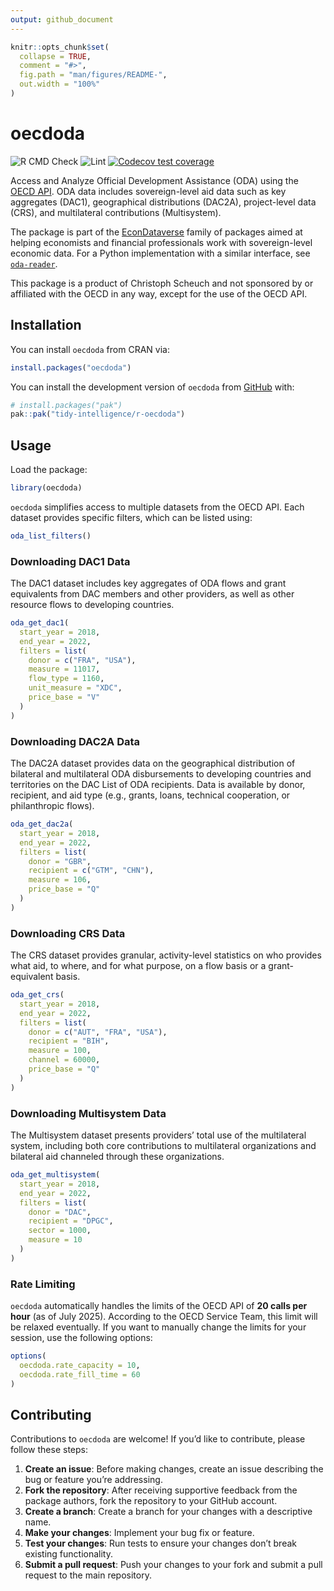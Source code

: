 ```yaml
---
output: github_document
---
```


<!-- README.md is generated from README.Rmd. Please edit that file -->

```r
knitr::opts_chunk$set(
  collapse = TRUE,
  comment = "#>",
  fig.path = "man/figures/README-",
  out.width = "100%"
)
```

# oecdoda

<!-- badges: start -->
![R CMD Check](https://github.com/tidy-intelligence/r-oecdoda/actions/workflows/R-CMD-check.yaml/badge.svg)
![Lint](https://github.com/tidy-intelligence/r-oecdoda/actions/workflows/lint.yaml/badge.svg)
[![Codecov test coverage](https://codecov.io/gh/tidy-intelligence/r-oecdoda/graph/badge.svg)](https://app.codecov.io/gh/tidy-intelligence/r-oecdoda)
<!-- badges: end -->

Access and Analyze Official Development Assistance (ODA) using the [OECD API](https://gitlab.algobank.oecd.org/public-documentation/dotstat-migration/-/raw/main/OECD_Data_API_documentation.pdf). ODA data includes sovereign-level aid data such as key aggregates (DAC1), geographical distributions (DAC2A), project-level data (CRS), and multilateral contributions (Multisystem).

The package is part of the [EconDataverse](https://www.econdataverse.org/) family of packages aimed at helping economists and financial professionals work with sovereign-level economic data. For a Python implementation with a similar interface, see [`oda-reader`](https://github.com/ONEcampaign/oda_reader). 

This package is a product of Christoph Scheuch and not sponsored by or affiliated with the OECD in any way, except for the use of the OECD API.

## Installation

You can install `oecdoda` from CRAN via:

``` r
install.packages("oecdoda")
```

You can install the development version of `oecdoda` from [GitHub](https://github.com/tidy-intelligence/r-oecdoda) with:

``` r
# install.packages("pak")
pak::pak("tidy-intelligence/r-oecdoda")
```

## Usage

Load the package:

```r
library(oecdoda)
```

`oecdoda` simplifies access to multiple datasets from the OECD API. Each dataset provides specific filters, which can be listed using:

```r
oda_list_filters()
```

### Downloading DAC1 Data

The DAC1 dataset includes key aggregates of ODA flows and grant equivalents from DAC members and other providers, as well as other resource flows to developing countries.

```r
oda_get_dac1(
  start_year = 2018,
  end_year = 2022,
  filters = list(
    donor = c("FRA", "USA"),
    measure = 11017,
    flow_type = 1160,
    unit_measure = "XDC",
    price_base = "V"
  )
)
```

### Downloading DAC2A Data

The DAC2A dataset provides data on the geographical distribution of bilateral and multilateral ODA disbursements to developing countries and territories on the DAC List of ODA recipients. Data is available by donor, recipient, and aid type (e.g., grants, loans, technical cooperation, or philanthropic flows).

```r
oda_get_dac2a(
  start_year = 2018,
  end_year = 2022,
  filters = list(
    donor = "GBR",
    recipient = c("GTM", "CHN"),
    measure = 106,
    price_base = "Q"
  )
)
```

### Downloading CRS Data

The CRS dataset provides granular, activity-level statistics on who provides what aid, to where, and for what purpose, on a flow basis or a grant-equivalent basis.

```r
oda_get_crs(
  start_year = 2018,
  end_year = 2022,
  filters = list(
    donor = c("AUT", "FRA", "USA"),
    recipient = "BIH",
    measure = 100,
    channel = 60000,
    price_base = "Q"
  )
)
```

### Downloading Multisystem Data

The Multisystem dataset presents providers’ total use of the multilateral system, including both core contributions to multilateral organizations and bilateral aid channeled through these organizations.

```r
oda_get_multisystem(
  start_year = 2018,
  end_year = 2022,
  filters = list(
    donor = "DAC",
    recipient = "DPGC",
    sector = 1000,
    measure = 10
  )
)
```

### Rate Limiting

`oecdoda` automatically handles the limits of the OECD API of **20 calls per hour** (as of July 2025). According to the OECD Service Team, this limit will be relaxed eventually. If you want to manually change the limits for your session, use the following options: 

```r
options(
  oecdoda.rate_capacity = 10,
  oecdoda.rate_fill_time = 60
)
```

## Contributing

Contributions to `oecdoda` are welcome! If you'd like to contribute, please follow these steps:

1. **Create an issue**: Before making changes, create an issue describing the bug or feature you're addressing.
2. **Fork the repository**: After receiving supportive feedback from the package authors, fork the repository to your GitHub account.
3. **Create a branch**: Create a branch for your changes with a descriptive name.
4. **Make your changes**: Implement your bug fix or feature.
5. **Test your changes**: Run tests to ensure your changes don't break existing functionality.
6. **Submit a pull request**: Push your changes to your fork and submit a pull request to the main repository.
